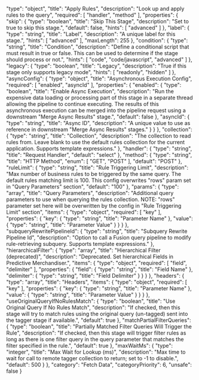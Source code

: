   "type": "object",
  "title": "Apply Rules",
  "description": "Look up and apply rules to the query",
  "required": [
    "handler",
    "method"
  ],
  "properties": {
    "skip": {
      "type": "boolean",
      "title": "Skip This Stage",
      "description": "Set to true to skip this stage.",
      "default": false,
      "hints": [
        "advanced"
      ]
    },
    "label": {
      "type": "string",
      "title": "Label",
      "description": "A unique label for this stage.",
      "hints": [
        "advanced"
      ],
      "maxLength": 255
    },
    "condition": {
      "type": "string",
      "title": "Condition",
      "description": "Define a conditional script that must result in true or false. This can be used to determine if the stage should process or not.",
      "hints": [
        "code",
        "code/javascript",
        "advanced"
      ]
    },
    "legacy": {
      "type": "boolean",
      "title": "Legacy",
      "description": "True if this stage only supports legacy mode",
      "hints": [
        "readonly",
        "hidden"
      ]
    },
    "asyncConfig": {
      "type": "object",
      "title": "Asynchronous Execution Config",
      "required": [
        "enabled",
        "asyncId"
      ],
      "properties": {
        "enabled": {
          "type": "boolean",
          "title": "Enable Async Execution",
          "description": "Run the expensive data loading or processing part of this stage in a separate thread allowing the pipeline to continue executing. The results of this asynchronous execution can be merged into the pipeline request using a downstream \"Merge Async Results\" stage.",
          "default": false
        },
        "asyncId": {
          "type": "string",
          "title": "Async ID",
          "description": "A unique value to use as reference in downstream \"Merge Async Results\" stages."
        }
      }
    },
    "collection": {
      "type": "string",
      "title": "Collection",
      "description": "The collection to read rules from. Leave blank to use the default rules collection for the current application. Supports template expressions."
    },
    "handler": {
      "type": "string",
      "title": "Request Handler",
      "default": "select"
    },
    "method": {
      "type": "string",
      "title": "HTTP Method",
      "enum": [
        "GET",
        "POST"
      ],
      "default": "POST"
    },
    "ruleLimit": {
      "type": "string",
      "title": "Rule Triggering Limit",
      "description": "Max number of business rules to be triggered by the same query. The default rules matching limit is 100. This config overwrites \"rows\" param set in \"Query Parameters\" section",
      "default": "100"
    },
    "params": {
      "type": "array",
      "title": "Query Parameters",
      "description": "Additional query parameters to use when querying the rules collection. NOTE: \"rows\" parameter set here will be overwritten by the config in \"Rule Triggering Limit\" section",
      "items": {
        "type": "object",
        "required": [
          "key"
        ],
        "properties": {
          "key": {
            "type": "string",
            "title": "Parameter Name"
          },
          "value": {
            "type": "string",
            "title": "Parameter Value"
          }
        }
      }
    },
    "subqueryRewritePipelineId": {
      "type": "string",
      "title": "Subquery Rewrite Pipeline Id",
      "description": "Option to call a Fusion query pipeline to modify rule-retrieving subquery. Supports template expressions."
    },
    "hierarchicalFilter": {
      "type": "array",
      "title": "Hierarchical Filter (deprecated)",
      "description": "Deprecated. Set hierarchical Fields in Predictive Merchandiser.",
      "items": {
        "type": "object",
        "required": [
          "field",
          "delimiter"
        ],
        "properties": {
          "field": {
            "type": "string",
            "title": "Field Name"
          },
          "delimiter": {
            "type": "string",
            "title": "Field Delimiter"
          }
        }
      }
    },
    "headers": {
      "type": "array",
      "title": "Headers",
      "items": {
        "type": "object",
        "required": [
          "key"
        ],
        "properties": {
          "key": {
            "type": "string",
            "title": "Parameter Name"
          },
          "value": {
            "type": "string",
            "title": "Parameter Value"
          }
        }
      }
    },
    "useOriginalQueryIfNoRulesMatch": {
      "type": "boolean",
      "title": "Use Original Query If No Rules Match",
      "description": "If checked, then this stage will try to match rules using the original query (un-tagged) sent into the tagger stage if available.",
      "default": true
    },
    "matchPartialFilterQueries": {
      "type": "boolean",
      "title": "Partially Matched Filter Queries Will Trigger the Rule",
      "description": "If checked, then this stage will trigger filter rules as long as there is one filter query in the query parameter that matches the filter specified in the rule.",
      "default": true
    },
    "maxWaitMs": {
      "type": "integer",
      "title": "Max Wait for Lookup (ms)",
      "description": "Max time to wait for call to remote tagger collection to return; set to -1 to disable.",
      "default": 500
    }
  },
  "category": "Fetch Data",
  "categoryPriority": 6,
  "unsafe": false
}
